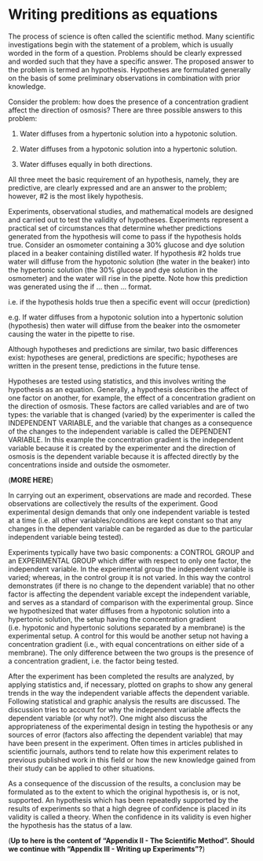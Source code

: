 # Writing preditions as equations {#hypothesis}

The process of science is often called the scientific method.
Many scientific investigations begin with the statement of a problem, 
which is usually worded in the form of a question. Problems should be clearly expressed 
and worded such that they have a specific answer. 
The proposed answer to the problem is termed an hypothesis. 
Hypotheses are formulated generally on the basis of some preliminary observations 
in combination with prior knowledge.
	
Consider the problem:  how does the presence of a concentration gradient affect the direction of osmosis?  There are three possible answers to this problem:

1.	Water diffuses from a hypertonic solution into a hypotonic solution.
	
2.	Water diffuses from a hypotonic solution into a hypertonic solution.
	
3.	Water diffuses equally in both directions.
	
All three meet the basic requirement of an hypothesis, namely, they are predictive, are clearly expressed and are an answer to the problem; however, #2 is the most likely hypothesis.
	
Experiments, observational studies, and mathematical models are designed 
and carried out to test the validity of hypotheses. 
Experiments represent a practical set of circumstances that determine whether predictions generated from the hypothesis will come to pass if the hypothesis holds true. Consider an osmometer containing a 30% glucose and dye solution placed in a beaker containing distilled water. If hypothesis #2 holds true water will diffuse from the hypotonic solution (the water in the beaker) into the hypertonic solution (the 30% glucose and dye solution in the osmometer) and the water will rise in the pipette. Note how this prediction was generated using the if ... then ... format.

i.e.	if the hypothesis holds true
		then a specific event will occur (prediction)
	
e.g.	If water diffuses from a hypotonic solution into a hypertonic solution (hypothesis)
		then water will diffuse from the beaker into the osmometer causing the water in the pipette to rise.
	
Although hypotheses and predictions are similar, two basic differences exist: hypotheses are general, predictions are specific; hypotheses are written in the present tense, predictions in the future tense.
	
Hypotheses are tested using statistics, and this involves writing the hypothesis as an equation. 
Generally, a hypothesis describes the affect of one factor on another, for example, the effect of a concentration gradient on the direction of osmosis. These factors are called variables and are of two types: the variable that is changed (varied) by the experimenter is called the INDEPENDENT VARIABLE, and the variable that changes as a consequence of the changes to the independent variable is called the DEPENDENT VARIABLE. In this example the concentration gradient is the independent variable because it is created by the experimenter and the direction of osmosis is the dependent variable because it is affected directly by the concentrations inside and outside the osmometer.
	
(**MORE HERE**)

In carrying out an experiment, observations are made and recorded. These observations are collectively the results of the experiment.  Good experimental design demands that only one independent variable is tested at a time (i.e. all other variables/conditions are kept constant so that any changes in the dependent variable can be regarded as due to the particular independent variable being tested). 
	
Experiments typically have two basic components: a CONTROL GROUP and an EXPERIMENTAL GROUP which differ with respect to only one factor, the independent variable. In the experimental group the independent variable is varied; whereas, in the control group it is not varied. In this way the control demonstrates (if there is no change to the dependent variable) that no other factor is affecting the dependent variable except the independent variable, and serves as a standard of comparison with the experimental group. Since we hypothesized that water diffuses from a hypotonic solution into a hypertonic solution, the setup having the concentration gradient (i.e. hypotonic and hypertonic solutions separated by a membrane) is the experimental setup. A control for this would be another setup not having a concentration gradient (i.e., with equal concentrations on either side of a membrane). The only difference between the two groups is the presence of a concentration gradient, i.e. the factor being tested.
	
After the experiment has been completed the results are analyzed, by applying statistics and, if necessary, plotted on graphs to show any general trends in the way the independent variable affects the dependent variable. Following statistical and graphic analysis the results are discussed. The discussion tries to account for why the independent variable affects the dependent variable (or why not?). One might also discuss the appropriateness of the experimental design in testing the hypothesis or any sources of error (factors also affecting the dependent variable) that may have been present in the experiment. Often times in articles published in scientific journals, authors tend to relate how this experiment relates to previous published work in this field or how the new knowledge gained from their study can be applied to other situations.

As a consequence of the discussion of the results, a conclusion may be formulated as to the extent to which the original hypothesis is, or is not, supported. An hypothesis which has been repeatedly supported by the results of experiments so that a high degree of confidence is placed in its validity is called a theory. When the confidence in its validity is even higher the hypothesis has the status of a law.

(**Up to here is the content of "Appendix II - The Scientific Method".**
**Should we continue with "Appendix III - Writing up Experiments"?**)
